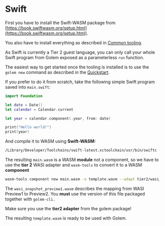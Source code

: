 
# Swift

First you have to install the Swift-WASM package from [https://book.swiftwasm.org/setup.html](https://book.swiftwasm.org/setup.html).

You also have to install everything as described in [Common tooling](/docs/building-templates/common-tooling).

As Swift is currently a Tier 2 guest language, you can only call your whole Swift program from Golem exposed as a parameterless `run` function.

The easiest way to get started once the tooling is installed is to use the `golem new` command as described in the [Quickstart](/docs/quickstart).

If you prefer to do it from scratch, take the following simple Swift program saved into `main.swift`:

```swift
import Foundation

let date = Date()
let calendar = Calendar.current

let year = calendar.component(.year, from: date)

print("Hello world!")
print(year)
```

And compile it to WASM using **Swift-WASM:**

```bash
/Library/Developer/Toolchains/swift-latest.xctoolchain/usr/bin/swiftc -target wasm32-unknown-wasi main.swift -o main.wasm -sdk /Library/Developer/Toolchains/swift-wasm-5.7.3-RELEASE.xctoolchain/usr/share/wasi-sysroot/
```

The resulting `main.wasm` is a WASM **module** not a component, so we have to use the **tier 2** WASI adapter and `wasm-tools` to convert it to a WASM **component**

```bash
wasm-tools component new main.wasm -o template.wasm --adapt tier2/wasi_snapshot_preview1.wasm
```

The `wasi_snapshot_preview1.wasm` describes the mapping from WASI Preview1 to Preview2. You **must** use the version of this file packaged together with `golem-cli.`

<Callout>Make sure you use the **tier2 adapter** from the golem package!</Callout>

The resulting `template.wasm` is ready to be used with Golem.
